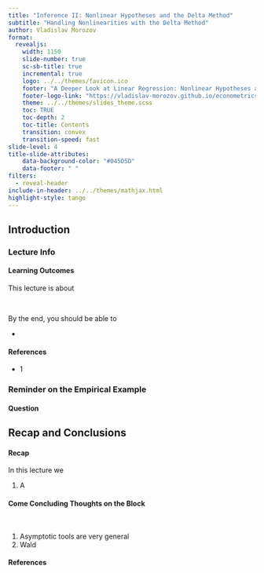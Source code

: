 ```yaml
---
title: "Inference II: Nonlinear Hypotheses and the Delta Method"
subtitle: "Handling Nonlinearities with the Delta Method"
author: Vladislav Morozov   
format:
  revealjs:
    width: 1150
    slide-number: true
    sc-sb-title: true
    incremental: true   
    logo: ../../themes/favicon.ico
    footer: "A Deeper Look at Linear Regression: Nonlinear Hypotheses and the Delta Method"
    footer-logo-link: "https://vladislav-morozov.github.io/econometrics-2/"
    theme: ../../themes/slides_theme.scss
    toc: TRUE
    toc-depth: 2
    toc-title: Contents
    transition: convex
    transition-speed: fast
slide-level: 4
title-slide-attributes:
    data-background-color: "#045D5D"
    data-footer: " "
filters:
  - reveal-header  
include-in-header: ../../themes/mathjax.html 
highlight-style: tango
---
```




## Introduction {background="#00100F"}
  
### Lecture Info {background="#43464B" visibility="uncounted"}


#### Learning Outcomes

This lecture is about 

<br>

By the end, you should be able to

-  

#### References
 

::: {.nonincremental}

 

- 1


::: 

 

### Reminder on the Empirical Example {background="#43464B" visibility="uncounted"}



#### Question

## Recap and Conclusions {background="#00100F"}
  
#### Recap

In this lecture we

1. A
   
#### Come Concluding Thoughts on the Block

<br>

1. Asymptotic tools are very general
2. Wald 
  

#### References {.allowframebreaks visibility="uncounted"}

::: {#refs}
:::